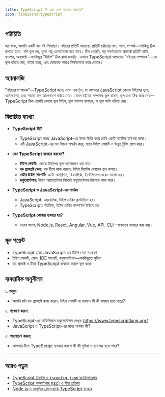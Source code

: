 ```yaml
---
title: TypeScript কী এবং কেন ব্যবহার করবেন?
icon: lineicons:typescript
---
```


## পরিচিতি

ধরা যাক, আপনি একটি বড় বই লিখছেন। বইয়ের প্রতিটি অধ্যায়ে, প্রতিটি চরিত্রের নাম, বয়স, সম্পর্ক—সবকিছু ঠিক রাখতে হবে। যদি ভুল হয়, পুরো গল্প এলোমেলো হয়ে যাবে। ঠিক তেমনি, বড় সফটওয়্যার প্রজেক্টে প্রতিটি ডাটা, ফাংশন, অবজেক্ট—সবকিছুর "টাইপ" ঠিক রাখা জরুরি। এখানে TypeScript আমাদের "বইয়ের সম্পাদক"—যে ভুল ধরিয়ে দেয়, গাইড করে, এবং কোডকে আরও নির্ভরযোগ্য করে তোলে।

## অ্যানালজি

"বইয়ের সম্পাদক"—TypeScript হচ্ছে এমন এক টুল, যা আপনার JavaScript কোডে টাইপের ভুল, অনিশ্চয়তা, এবং সম্ভাব্য বাগ আগেভাগে ধরিয়ে দেয়। যেমন বইয়ের সম্পাদক ভুল বানান, ভুল তথ্য ঠিক করে দেয়—TypeScript ঠিক তেমনি কোডে ভুল টাইপ, ভুল ফাংশন ব্যবহার, বা ভুল ডাটা ধরিয়ে দেয়।

## বিস্তারিত ব্যাখ্যা

- **TypeScript কী?**
  - TypeScript হচ্ছে JavaScript-এর উপর ভিত্তি করে তৈরি একটি স্ট্যাটিক টাইপড ভাষা।
  - এটি JavaScript-এর সব ফিচার সমর্থন করে, সাথে টাইপ সেফটি ও উন্নত টুলিং যোগ করে।

- **কেন TypeScript ব্যবহার করবেন?**
  - **টাইপ সেফটি:** কোডে টাইপের ভুল আগেভাগে ধরা যায়।
  - **বড় প্রজেক্টে স্কেল:** বড় টিমে কাজ করলে, টাইপ সিস্টেম কোডের ভুল কমায়।
  - **বেটার IDE সাপোর্ট:** অটো-কমপ্লিশন, রিফ্যাক্টরিং, ইন্টেলিসেন্স আরও ভালো হয়।
  - **ডকুমেন্টেশন:** টাইপ অ্যানোটেশন নিজেই ডকুমেন্টেশন হিসেবে কাজ করে।

- **TypeScript ও JavaScript-এর পার্থক্য**
  - JavaScript: ডায়নামিক, টাইপ চেকিং রানটাইমে হয়।
  - TypeScript: স্ট্যাটিক, টাইপ চেকিং কম্পাইল টাইমে হয়।

- **TypeScript কোথায় ব্যবহার হয়?**
  - ওয়েব অ্যাপ, Node.js, React, Angular, Vue, API, CLI—সবখানে ব্যবহার করা যায়।

## মূল পয়েন্ট

- TypeScript হচ্ছে JavaScript-এর টাইপ সেফ সংস্করণ
- টাইপ সেফটি, স্কেল, IDE সাপোর্ট, ডকুমেন্টেশন—সবকিছুতে সুবিধা
- বড় প্রজেক্ট ও টিমে TypeScript ব্যবহার করলে ভুল কমে

## ব্যবহারিক অনুশীলন

১. **ভাবুন:**
   - আপনি যদি বড় প্রজেক্টে কাজ করেন, টাইপ সেফটি না থাকলে কী কী সমস্যা হতে পারে?

২. **গবেষণা করুন:**
   - TypeScript-এর অফিসিয়াল ডকুমেন্টেশন দেখুন: https://www.typescriptlang.org/
   - JavaScript ও TypeScript-এর মধ্যে পার্থক্য কী?

৩. **আলোচনা করুন:**
   - আপনার টিমে TypeScript ব্যবহার করলে কী কী সুবিধা ও চ্যালেঞ্জ হতে পারে?

---

## আরও পড়ুন
- [TypeScript ইনস্টল ও `tsconfig.json` কনফিগারেশন](/typescript/setup)
- [TypeScript কম্পাইলার (tsc) ও বিল্ড প্রক্রিয়া](/typescript/compiler)
- [Node.js ও আধুনিক ফ্রেমওয়ার্কে TypeScript ব্যবহার](/typescript/node-integration)
